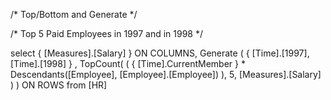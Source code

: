 /* Top/Bottom and Generate */

/* Top 5 Paid Employees in 1997 and in 1998 */

select
{ [Measures].[Salary] } ON COLUMNS,
Generate (
{ [Time].[1997], [Time].[1998] } ,
	TopCount(
		( { [Time].CurrentMember } * Descendants([Employee], [Employee].[Employee]) ),
		5,
		[Measures].[Salary]
		)
	)
 ON ROWS
from [HR]